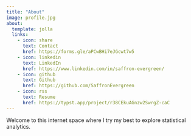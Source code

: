 ```yaml
---
title: "About"
image: profile.jpg
about:
  template: jolla
  links:
    - icon: share
      text: Contact
      href: https://forms.gle/aPCwBHi7eJGcwt7w5
    - icon: linkedin
      text: LinkedIn
      href: https://www.linkedin.com/in/saffron-evergreen/
    - icon: github
      text: Github
      href: https://github.com/SaffronEvergreen 
    - icon: rss 
      text: Resume 
      href: https://typst.app/project/r38CEkuAGnzw2SwrgZ-caC
---
```


Welcome to this internet space where I try my best to explore statistical analytics.
